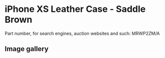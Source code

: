 
# iPhone XS Leather Case - Saddle Brown

Part number, for search engines, auction websites and such: MRWP2ZM/A

## Image gallery

<div style={{ width: '100%', maxWidth: '768px' }}>
<GalleryComponent
    images={[
      {
        original: "/everysource/MRWP2.webp",
        thumbnail: "/everypreview/MRWP2.webp",
      },
      {
        original: "/everysource/MRWP2_AV1_GOLD.webp",
        thumbnail: "/everypreview/MRWP2_AV1_GOLD.webp",
      },
      {
        original: "/everysource/MRWP2_AV1_SILVER.webp",
        thumbnail: "/everypreview/MRWP2_AV1_SILVER.webp",
      },
      {
        original: "/everysource/MRWP2_AV1_SPACE_GRAY.webp",
        thumbnail: "/everypreview/MRWP2_AV1_SPACE_GRAY.webp",
      },
      {
        original: "/everysource/MRWP2_AV2.webp",
        thumbnail: "/everypreview/MRWP2_AV2.webp",
      }
    ]}
  />
</div>